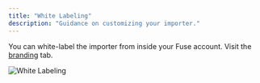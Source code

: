 ```yaml
---
title: "White Labeling"
description: "Guidance on customizing your importer."
---
```


You can white-label the importer from inside your Fuse account. Visit the [branding](https://fuse.flatirons.com/account/importer-style-preferences) tab.

![White Labeling](images/white-labeling.png)
